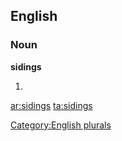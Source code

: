 
==English==

===Noun===
'''sidings'''

# {{plural of|[[siding]]}}

[[Category:English plurals]]

[[ar:sidings]]
[[ta:sidings]]